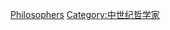 {{philcentcat|15th}}
{{Commons category|15th-century philosophers}}
{{catmain|中世紀哲學}}
{{portal|哲學}}

[[Category:15世紀學者|Philosophers]]
[[Category:中世纪哲学家|Category:中世纪哲学家]]